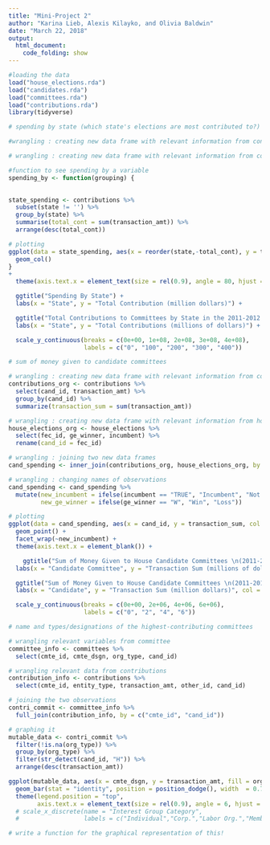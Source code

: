 ```yaml
---
title: "Mini-Project 2"
author: "Karina Lieb, Alexis Kilayko, and Olivia Baldwin"
date: "March 22, 2018"
output: 
  html_document:
    code_folding: show
---
```


```r
#loading the data
load("house_elections.rda")
load("candidates.rda")
load("committees.rda")
load("contributions.rda")
library(tidyverse)
```

```r
# spending by state (which state's elections are most contributed to?)

#wrangling : creating new data frame with relevant information from contributions data frame

# wrangling : creating new data frame with relevant information from contributions data frame

#function to see spending by a variable
spending_by <- function(grouping) {
  

state_spending <- contributions %>%
  subset(state != '') %>% 
  group_by(state) %>%
  summarise(total_cont = sum(transaction_amt)) %>%
  arrange(desc(total_cont))

# plotting
ggplot(data = state_spending, aes(x = reorder(state,-total_cont), y = total_cont)) +
  geom_col() 
}
+
  theme(axis.text.x = element_text(size = rel(0.9), angle = 80, hjust = 1)) +

  ggtitle("Spending By State") +
  labs(x = "State", y = "Total Contribution (million dollars)") +

  ggtitle("Total Contributions to Committees by State in the 2011-2012 Federal Election Cycle") +
  labs(x = "State", y = "Total Contributions (millions of dollars)") +

  scale_y_continuous(breaks = c(0e+00, 1e+08, 2e+08, 3e+08, 4e+08),
                     labels = c("0", "100", "200", "300", "400"))
```

```r
# sum of money given to candidate committees

# wrangling : creating new data frame with relevant information from contributions data frame
contributions_org <- contributions %>%
  select(cand_id, transaction_amt) %>%
  group_by(cand_id) %>%
  summarize(transaction_sum = sum(transaction_amt))

# wrangling : creating new data frame with relevant information from house_elections data frame
house_elections_org <- house_elections %>%
  select(fec_id, ge_winner, incumbent) %>%
  rename(cand_id = fec_id)

# wrangling : joining two new data frames
cand_spending <- inner_join(contributions_org, house_elections_org, by = "cand_id")

# wrangling : changing names of observations
cand_spending <- cand_spending %>%
  mutate(new_incumbent = ifelse(incumbent == "TRUE", "Incumbent", "Not Incumbent"),
         new_ge_winner = ifelse(ge_winner == "W", "Win", "Loss"))

# plotting
ggplot(data = cand_spending, aes(x = cand_id, y = transaction_sum, col = new_ge_winner)) +
  geom_point() +
  facet_wrap(~new_incumbent) +
  theme(axis.text.x = element_blank()) +

    ggtitle("Sum of Money Given to House Candidate Committees \n(2011-2012 Federal Election Cycle)") +
  labs(x = "Candidate Committee", y = "Transaction Sum (millions of dollars)", col = "Loss or Win in General Election") +

  ggtitle("Sum of Money Given to House Candidate Committees \n(2011-2012 Federal Election Cycle") +
  labs(x = "Candidate", y = "Transaction Sum (million dollars)", col = "Loss or Win") +

  scale_y_continuous(breaks = c(0e+00, 2e+06, 4e+06, 6e+06),
                     labels = c("0", "2", "4", "6"))
```

```r
# name and types/designations of the highest-contributing committees

# wrangling relevant variables from committee
committee_info <- committees %>%
  select(cmte_id, cmte_dsgn, org_type, cand_id)

# wrangling relevant data from contributions
contribution_info <- contributions %>%
  select(cmte_id, entity_type, transaction_amt, other_id, cand_id)

# joining the two observations
contri_commit <- committee_info %>%
  full_join(contribution_info, by = c("cmte_id", "cand_id"))

# graphing it
mutable_data <- contri_commit %>%
  filter(!is.na(org_type)) %>%
  group_by(org_type) %>%
  filter(str_detect(cand_id, "H")) %>%
  arrange(desc(transaction_amt))

ggplot(mutable_data, aes(x = cmte_dsgn, y = transaction_amt, fill = org_type)) +
  geom_bar(stat = "identity", position = position_dodge(), width  = 0.7) +
  theme(legend.position = "top",
        axis.text.x = element_text(size = rel(0.9), angle = 6, hjust = 1))
  # scale_x_discrete(name = "Interest Group Category",
  #                  labels = c("Individual","Corp.","Labor Org.","Membership Org.", "Trade Assn.","Cooperative","Corp. w/o capital stock"))

# write a function for the graphical representation of this!
```
[^1]: Link to GitHub repository: https://github.com/akilayko/sds192-mp2
